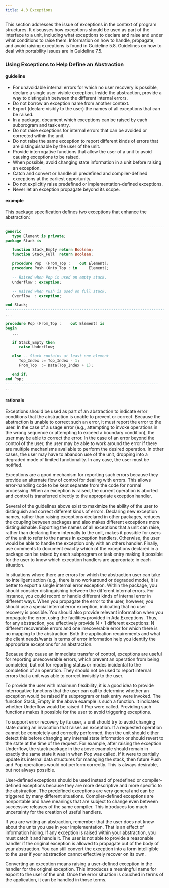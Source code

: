 ```yaml
---
title: 4.3 Exceptions
---
```


This section addresses the issue of exceptions in the context of program
structures. It discusses how exceptions should be used as part of the
interface to a unit, including what exceptions to declare and raise and
under what conditions to raise them. Information on how to handle,
propagate, and avoid raising exceptions is found in Guideline 5.8.
Guidelines on how to deal with portability issues are in Guideline 7.5.

### Using Exceptions to Help Define an Abstraction

#### guideline

- For unavoidable internal errors for which no user recovery is
  possible, declare a single user-visible exception. Inside the
  abstraction, provide a way to distinguish between the different
  internal errors.
- Do not borrow an exception name from another context.
- Export (declare visibly to the user) the names of all exceptions
  that can be raised.
- In a package, document which exceptions can be raised by each
  subprogram and task entry.
- Do not raise exceptions for internal errors that can be avoided or
  corrected within the unit.
- Do not raise the same exception to report different kinds of errors
  that are distinguishable by the user of the unit.
- Provide interrogative functions that allow the user of a unit to
  avoid causing exceptions to be raised.
- When possible, avoid changing state information in a unit before
  raising an exception.
- Catch and convert or handle all predefined and compiler-defined
  exceptions at the earliest opportunity.
- Do not explicitly raise predefined or implementation-defined
  exceptions.
- Never let an exception propagate beyond its scope.

#### example

This package specification defines two exceptions that enhance the
abstraction:

```ada
-------------------------------------------------------------------------
generic
   type Element is private;
package Stack is

   function Stack_Empty return Boolean;
   function Stack_Full  return Boolean;

   procedure Pop  (From_Top :    out Element);
   procedure Push (Onto_Top : in     Element);

   -- Raised when Pop is used on empty stack.
   Underflow : exception;

   -- Raised when Push is used on full stack.
   Overflow  : exception;

end Stack;
-------------------------------------------------------------------------
...
----------------------------------------------------------------------
procedure Pop (From_Top :    out Element) is
begin
   ...

   if Stack_Empty then
      raise Underflow;

   else -- Stack contains at least one element
      Top_Index := Top_Index - 1;
      From_Top  := Data(Top_Index + 1);

   end if;
end Pop;
--------------------------------------------------------------------
...
```

#### rationale

Exceptions should be used as part of an abstraction to indicate error
conditions that the abstraction is unable to prevent or correct. Because
the abstraction is unable to correct such an error, it must report the
error to the user. In the case of a usage error (e.g., attempting to
invoke operations in the wrong sequence or attempting to exceed a
boundary condition), the user may be able to correct the error. In the
case of an error beyond the control of the user, the user may be able to
work around the error if there are multiple mechanisms available to
perform the desired operation. In other cases, the user may have to
abandon use of the unit, dropping into a degraded mode of limited
functionality. In any case, the user must be notified.

Exceptions are a good mechanism for reporting such errors because they
provide an alternate flow of control for dealing with errors. This
allows error-handling code to be kept separate from the code for normal
processing. When an exception is raised, the current operation is
aborted and control is transferred directly to the appropriate exception
handler.

Several of the guidelines above exist to maximize the ability of the
user to distinguish and correct different kinds of errors. Declaring new
exception names, rather than raising exceptions declared in other
packages, reduces the coupling between packages and also makes different
exceptions more distinguishable. Exporting the names of all exceptions
that a unit can raise, rather than declaring them internally to the
unit, makes it possible for users of the unit to refer to the names in
exception handlers. Otherwise, the user would be able to handle the
exception only with an others handler. Finally, use comments to document
exactly which of the exceptions declared in a package can be raised by
each subprogram or task entry making it possible for the user to know
which exception handlers are appropriate in each situation.

In situations where there are errors for which the abstraction user can
take no intelligent action (e.g., there is no workaround or degraded
mode), it is better to export a single internal error exception. Within
the package, you should consider distinguishing between the different
internal errors. For instance, you could record or handle different
kinds of internal error in different ways. When you propagate the error
to the user, however, you should use a special internal error exception,
indicating that no user recovery is possible. You should also provide
relevant information when you propagate the error, using the facilities
provided in Ada.Exceptions. Thus, for any abstraction, you effectively
provide N + 1 different exceptions: N different recoverable errors and
one irrecoverable error for which there is no mapping to the
abstraction. Both the application requirements and what the client
needs/wants in terms of error information help you identify the
appropriate exceptions for an abstraction.

Because they cause an immediate transfer of control, exceptions are
useful for reporting unrecoverable errors, which prevent an operation
from being completed, but not for reporting status or modes incidental
to the completion of an operation. They should not be used to report
internal errors that a unit was able to correct invisibly to the user.

To provide the user with maximum flexibility, it is a good idea to
provide interrogative functions that the user can call to determine
whether an exception would be raised if a subprogram or task entry were
invoked. The function Stack_Empty in the above example is such a
function. It indicates whether Underflow would be raised if Pop were
called. Providing such functions makes it possible for the user to avoid
triggering exceptions.

To support error recovery by its user, a unit should try to avoid
changing state during an invocation that raises an exception. If a
requested operation cannot be completely and correctly performed, then
the unit should either detect this before changing any internal state
information or should revert to the state at the time of the request.
For example, after raising the exception Underflow, the stack package in
the above example should remain in exactly the same state it was in when
Pop was called. If it were to partially update its internal data
structures for managing the stack, then future Push and Pop operations
would not perform correctly. This is always desirable, but not always
possible.

User-defined exceptions should be used instead of predefined or
compiler-defined exceptions because they are more descriptive and more
specific to the abstraction. The predefined exceptions are very general
and can be triggered by many different situations. Compiler-defined
exceptions are nonportable and have meanings that are subject to change
even between successive releases of the same compiler. This introduces
too much uncertainty for the creation of useful handlers.

If you are writing an abstraction, remember that the user does not know
about the units you use in your implementation. That is an effect of
information hiding. If any exception is raised within your abstraction,
you must catch it and handle it. The user is not able to provide a
reasonable handler if the original exception is allowed to propagate out
of the body of your abstraction. You can still convert the exception
into a form intelligible to the user if your abstraction cannot
effectively recover on its own.

Converting an exception means raising a user-defined exception in the
handler for the original exception. This introduces a meaningful name
for export to the user of the unit. Once the error situation is couched
in terms of the application, it can be handled in those terms.
